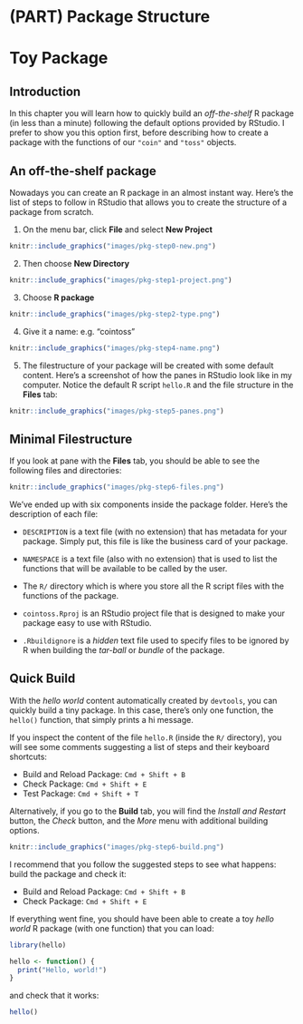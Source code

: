 # (PART) Package Structure {-}

# Toy Package

## Introduction

In this chapter you will learn how to quickly build an _off-the-shelf_ R package (in less than a minute) following the default options provided by RStudio. I prefer to show you this option first, before describing how to create a package with the functions of our `"coin"` and `"toss"` objects. 


## An off-the-shelf package

Nowadays you can create an R package in an almost instant way. Here's the list of steps to follow in RStudio that allows you to create the structure of a package from scratch.

1. On the menu bar, click __File__ and select __New Project__

```r
knitr::include_graphics("images/pkg-step0-new.png")
```

2. Then choose __New Directory__

```r
knitr::include_graphics("images/pkg-step1-project.png")
```

3. Choose __R package__

```r
knitr::include_graphics("images/pkg-step2-type.png")
```

4. Give it a name: e.g. "cointoss"

```r
knitr::include_graphics("images/pkg-step4-name.png")
```

5. The filestructure of your package will be created with some default content. Here's a screenshot of how the panes in RStudio look like in my computer. Notice the default R script `hello.R` and the file structure in the __Files__ tab:

```r
knitr::include_graphics("images/pkg-step5-panes.png")
```


## Minimal Filestructure

If you look at pane with the __Files__ tab, you should be able to see the following files and directories:

```r
knitr::include_graphics("images/pkg-step6-files.png")
```

We've ended up with six components inside the package folder. Here's the description of each file:

- `DESCRIPTION` is a text file (with no extension) that has metadata for your package. Simply put, this file is like the business card of your package.

- `NAMESPACE` is a text file (also with no extension) that is used to list the functions that will be available to be called by the user.

- The `R/` directory which is where you store all the R script files with the functions of the package.

- `cointoss.Rproj` is an RStudio project file that is designed to make your package easy to use with RStudio.

- `.Rbuildignore` is a _hidden_ text file used to specify files to be ignored by R when building the _tar-ball_ or _bundle_ of the package.


## Quick Build

With the _hello world_ content automatically created by `devtools`, you can quickly build a tiny package. In this case, there's only one function, the `hello()` function, that simply prints a hi message.

If you inspect the content of the file `hello.R` (inside the `R/` directory), you will see some comments suggesting a list of steps and their keyboard shortcuts:

- Build and Reload Package: `Cmd + Shift + B`
- Check Package: `Cmd + Shift + E`
- Test Package: `Cmd + Shift + T`

Alternatively, if you go to the __Build__ tab, you will find the _Install and Restart_ button, the _Check_ button, and the _More_ menu with additional building options.

```r
knitr::include_graphics("images/pkg-step6-build.png")
```

I recommend that you follow the suggested steps to see what happens: build the package and check it:

- Build and Reload Package: `Cmd + Shift + B`
- Check Package: `Cmd + Shift + E`

If everything went fine, you should have been able to create a toy _hello world_ R package (with one function) that you can load:

```r
library(hello)
```

```r
hello <- function() {
  print("Hello, world!")
}
```

and check that it works:

```r
hello()
```

